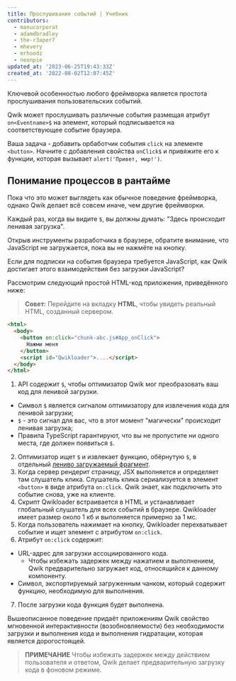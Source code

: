 ```yaml
---
title: Прослушивание событий | Учебник
contributors:
  - manucorporat
  - adamdbradley
  - the-r3aper7
  - mhevery
  - mrhoodz
  - neonpie
updated_at: '2023-06-25T19:43:33Z'
created_at: '2022-08-02T12:07:45Z'
---
```


Ключевой особенностью любого фреймворка является простота прослушивания пользовательских событий.

Qwik может прослушивать различные события размещая атрибут `on<Eventname>$` на элемент, который подписывается на соответствующее событие браузера.

Ваша задача - добавить орбаботчик события `click` на элементе `<button>`. Начните с добавления свойства `onClick$` и привяжите его к функции, которая вызывает `alert('Привет, мир!')`.

## Понимание процессов в рантайме

Пока что это может выглядеть как обычное поведение фреймворка, однако Qwik делает всё совсем иначе, чем другие фреймворки.

Каждый раз, когда вы видите `$`, вы должны думать: "Здесь происходит ленивая загрузка".

Открыв инструменты разработчика в браузере, обратите внимание, что JavaScript не загружается, пока вы не нажмёте на кнопку.

Если для подписки на события браузера требуется JavaScript, как Qwik достигает этого взаимодействия без загрузки JavaScript?

Рассмотрим следующий простой HTML-код приложения, приведённого ниже:

> **Совет:** Перейдите на вкладку **HTML**, чтобы увидеть реальный HTML, созданный сервером.

```HTML
<html>
  <body>
    <button on:click="chunk-abc.js#App_onClick">
      Нажми меня
    </button>
    <script id="Qwikloader">....</script>
  </body>
</html>
```

1. API содержит `$`, чтобы оптимизатор Qwik мог преобразовать ваш код для ленивой загрузки.

- Символ `$` является сигналом оптимизатору для извлечения кода для ленивой загрузки;
- `$` - это сигнал для вас, что в этот момент "магически" происходит ленивая загрузка;
- Правила TypeScript гарантируют, что вы не пропустите ни одного места, где должен появиться `$`.

2. Оптимизатор ищет `$` и извлекает функцию, обёрнутую `$`, в отдельный [лениво загружаемый фрагмент](../../../docs/(qwik)/advanced/optimizer/index.mdx).
3. Когда сервер рендерит страницу, JSX выполняется и определяет там слушатель клика. Слушатель клика сериализуется в элемент `<button>` в виде атрибута `on:click`. Qwik знает, как подключить это событие снова, уже на клиенте.
4. Скрипт Qwikloader встраивается в HTML и устанавливает глобальный слушатель для всех событий в браузере. Qwikloader имеет размер около 1 кб и выполняется примерно за 1 мс.
5. Когда пользователь нажимает на кнопку, Qwikloader перехватывает событие и ищет элемент с атрибутом `on:click`.
6. Атрибут `on:click` содержит:
  - URL-адрес для загрузки ассоциированного кода.
    - Чтобы избежать задержек между нажатием и выполнением, Qwik предварительно загружает код, относящийся к данному компоненту.
  - Символ, экспортируемый загруженным чанком, который содержит функцию, необходимую для выполнения.
7. После загрузки кода функция будет выполнена.

Вышеописанное поведение придаёт приложениям Qwik свойство мгновенной интерактивности (возобновляемости) без необходимости загрузки и выполнения кода и выполнения гидратации, которая является дорогостоящей.

> **ПРИМЕЧАНИЕ**
> Чтобы избежать задержек между действием пользователя и ответом, Qwik делает предварительную загрузку кода в фоновом режиме.
